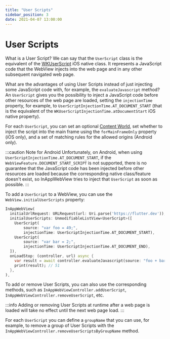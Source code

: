 ```yaml
---
title: "User Scripts"
sidebar_position: 3
date: 2021-04-07 13:00:00
---
```



<head>
  <title>Javascript User Scripts | {config.title}</title>
</head>

# User Scripts

What is a User Script? We can say that the `UserScript` class is the equivalent of the [WKUserScript](https://developer.apple.com/documentation/webkit/wkuserscript) iOS native class. It represents a JavaScript code that the WebView injects into the web page and in any other subsequent navigated web page.

What are the advantages of using User Scripts instead of just injecting some JavaScript code with, for example, the `evaluateJavascript` method?
An `UserScript` gives you the possibility to inject a JavaScript code before other resources of the web page are loaded, setting the `injectionTime` property, for example, to `UserScriptInjectionTime.AT_DOCUMENT_START` (that is the equivalent of the `WKUserScriptInjectionTime.atDocumentStart` iOS native property).

For each `UserScript`, you can set an optional [Content World](/docs/webview/javascript/content-worlds/), set whether to inject the script into the main frame using the `forMainFrameOnly` property (iOS only), and a set of matching rules for the allowed origins (Android only).

:::caution Note for Android
  Unfortunately, on Android, when using `UserScriptInjectionTime.AT_DOCUMENT_START`, if the `WebViewFeature.DOCUMENT_START_SCRIPT` is not supported, there is no guarantee that the JavaScript code has been injected before other resources are loaded because the corresponding native class/feature doesn't exist, so InAppWebView tries to inject that `UserScript` as soon as possible.
:::

To add a `UserScript` to a WebView, you can use the `WebView.initialUserScripts` property:
```dart
InAppWebView(
  initialUrlRequest: URLRequest(url: Uri.parse('https://flutter.dev')),
  initialUserScripts: UnmodifiableListView<UserScript>([
    UserScript(
        source: "var foo = 49;",
        injectionTime: UserScriptInjectionTime.AT_DOCUMENT_START),
    UserScript(
        source: "var bar = 2;",
        injectionTime: UserScriptInjectionTime.AT_DOCUMENT_END),
  ]),
  onLoadStop: (controller, url) async {
    var result = await controller.evaluateJavascript(source: "foo + bar");
    print(result); // 51
  },
),
```

To add or remove User Scripts, you can also use the corresponding methods, such as `InAppWebViewController.addUserScript`, `InAppWebViewController.removeUserScript`, etc.

:::info
  Adding or removing User Scripts at runtime after a web page is loaded will take no effect until the next web page load.
:::

For each `UserScript` you can define a `groupName` that you can use, for example, to remove a group of User Scripts with the `InAppWebViewController.removeUserScriptsByGroupName` method.
